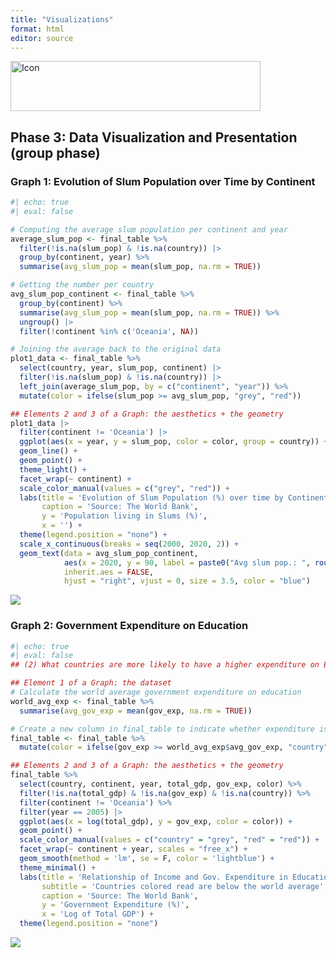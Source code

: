 ```yaml
---
title: "Visualizations"
format: html
editor: source
---
```


<img src="images/harris-logo.png" alt="Icon" style="vertical-align:middle;" width="400" height="80"/>

## Phase 3: Data Visualization and Presentation (group phase)


### Graph 1: Evolution of Slum Population over Time by Continent

```r
#| echo: true
#| eval: false

# Computing the average slum population per continent and year
average_slum_pop <- final_table %>%
  filter(!is.na(slum_pop) & !is.na(country)) |> 
  group_by(continent, year) %>%
  summarise(avg_slum_pop = mean(slum_pop, na.rm = TRUE))

# Getting the number per country
avg_slum_pop_continent <- final_table %>%
  group_by(continent) %>%
  summarise(avg_slum_pop = mean(slum_pop, na.rm = TRUE)) %>%
  ungroup() |> 
  filter(!continent %in% c('Oceania', NA))

# Joining the average back to the original data
plot1_data <- final_table %>%
  select(country, year, slum_pop, continent) |> 
  filter(!is.na(slum_pop) & !is.na(country)) |> 
  left_join(average_slum_pop, by = c("continent", "year")) %>%
  mutate(color = ifelse(slum_pop >= avg_slum_pop, "grey", "red"))

## Elements 2 and 3 of a Graph: the aesthetics + the geometry
plot1_data |> 
  filter(continent != 'Oceania') |> 
  ggplot(aes(x = year, y = slum_pop, color = color, group = country)) +
  geom_line() +
  geom_point() +
  theme_light() +
  facet_wrap(~ continent) +
  scale_color_manual(values = c("grey", "red")) +
  labs(title = 'Evolution of Slum Population (%) over time by Continent',
       caption = 'Source: The World Bank',
       y = 'Population living in Slums (%)',
       x = '') +
  theme(legend.position = "none") +
  scale_x_continuous(breaks = seq(2000, 2020, 2)) +
  geom_text(data = avg_slum_pop_continent,
            aes(x = 2020, y = 90, label = paste0("Avg slum pop.: ", round(avg_slum_pop, 2), "%")),
            inherit.aes = FALSE,
            hjust = "right", vjust = 0, size = 3.5, color = "blue")

```

![](images/graph1.png)

### Graph 2: Government Expenditure on Education

```r
#| echo: true
#| eval: false
## (2) What countries are more likely to have a higher expenditure on Education (richer countries?)

## Element 1 of a Graph: the dataset
# Calculate the world average government expenditure on education
world_avg_exp <- final_table %>%
  summarise(avg_gov_exp = mean(gov_exp, na.rm = TRUE))

# Create a new column in final_table to indicate whether expenditure is above or below the world average
final_table <- final_table %>%
  mutate(color = ifelse(gov_exp >= world_avg_exp$avg_gov_exp, "country", "red"))

## Elements 2 and 3 of a Graph: the aesthetics + the geometry
final_table %>%
  select(country, continent, year, total_gdp, gov_exp, color) %>%
  filter(!is.na(total_gdp) & !is.na(gov_exp) & !is.na(country)) %>%
  filter(continent != 'Oceania') %>%
  filter(year == 2005) |> 
  ggplot(aes(x = log(total_gdp), y = gov_exp, color = color)) +
  geom_point() +
  scale_color_manual(values = c("country" = "grey", "red" = "red")) +
  facet_wrap(~ continent + year, scales = "free_x") +
  geom_smooth(method = 'lm', se = F, color = 'lightblue') +
  theme_minimal() +
  labs(title = 'Relationship of Income and Gov. Expenditure in Education',
       subtitle = 'Countries colored read are below the world average',
       caption = 'Source: The World Bank',
       y = 'Government Expenditure (%)',
       x = 'Log of Total GDP') +
  theme(legend.position = "none")
```

![](images/graph2.png)